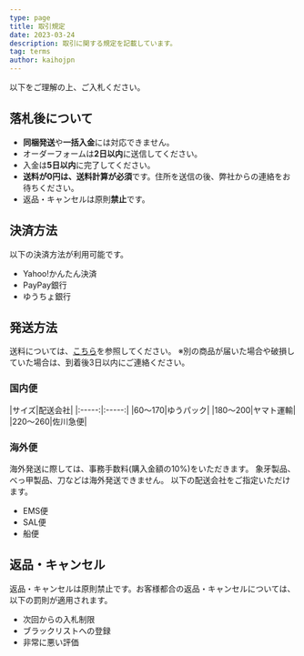 ---
type: page
title: 取引規定
date: 2023-03-24
description: 取引に関する規定を記載しています。
tag: terms
author: kaihojpn
---

以下をご理解の上、ご入札ください。

## 落札後について
- **同梱発送**や**一括入金**には対応できません。
- オーダーフォームは**2日以内**に送信してください。
- 入金は**5日以内**に完了してください。
- **送料が0円は、送料計算が必須**です。住所を送信の後、弊社からの連絡をお待ちください。
- 返品・キャンセルは原則**禁止**です。

## 決済方法
以下の決済方法が利用可能です。

- Yahoo!かんたん決済
- PayPay銀行
- ゆうちょ銀行

## 発送方法
送料については、[こちら](/shipping)を参照してください。
※別の商品が届いた場合や破損していた場合は、到着後3日以内にご連絡ください。

### 国内便
<div className="shipping-table">
|サイズ|配送会社|
|:-----:|:-----:|
|60〜170|ゆうパック|  
|180～200|ヤマト運輸|
|220〜260|佐川急便|
</div>

### 海外便

海外発送に際しては、事務手数料(購入金額の10%)をいただきます。
象牙製品、べっ甲製品、刀などは海外発送できません。
以下の配送会社をご指定いただけます。

- EMS便
- SAL便
- 船便


## 返品・キャンセル
返品・キャンセルは原則禁止です。お客様都合の返品・キャンセルについては、以下の罰則が適用されます。

- 次回からの入札制限
- ブラックリストへの登録
- 非常に悪い評価